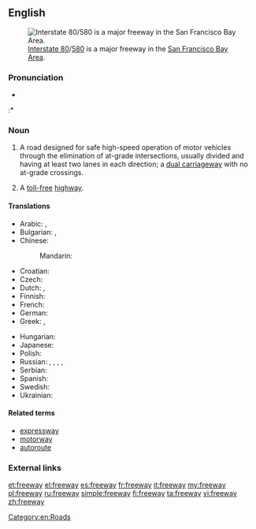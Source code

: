 {{wikipedia}}
==English==
[[Image:I-80 Eastshore Fwy.jpg|thumb|[[w:Interstate 80|Interstate 80]]/[[w:Interstate 580 (California)|580]] is a major freeway in the [[w:San Francisco Bay Area|San Francisco Bay Area]].]]

===Pronunciation===
* {{audio|en-us-freeway.ogg|Audio (US)}}
:* {{rhymes|iːweɪ}}

===Noun===
{{en-noun}}

# {{Australia|Canada|US}} A road designed for safe high-speed operation of motor vehicles through the elimination of at-grade intersections, usually divided and having at least two lanes in each direction; a [[dual carriageway]] with no at-grade crossings.
# A [[toll-free]] [[highway]].

====Translations====
{{trans-top|road designed for safe high-speed motoring}}
* Arabic: {{t|ar|أوتوستراد|m|tr='utustraad}},  {{t|ar|طريق سريع|m|tr=Tariiq sarii`}}
* Bulgarian: {{t-|bg|автомагистрала|f|tr=ávtomagistrála}},  {{t|bg|магистрала|tr=magistrála}}
* Chinese:
*: Mandarin: {{t|cmn|高速公路|tr=gāosù gōnglù|sc=Hani}}
* Croatian: {{t+|hr|autocesta|f}}
* Czech: {{t+|cs|dálnice|f}}
* Dutch: {{t+|nl|snelweg|m}},  {{t-|nl|autosnelweg|m}}
* Finnish: {{t+|fi|moottoritie}}
* French: {{t+|fr|autoroute}}
* German: {{t+|de|Autobahn|f}}
* Greek: {{t-|el|αυτοκινητόδρομος υπερταχείας κυκλοφορίας|m|tr=aftokinitóðromos ipertaxías kikloforías}},  {{t-|el|δρόμος χωρίς διόδια|m|tr=ðrómos xorís ðióðia}}
{{trans-mid}}
* Hungarian: {{t+|hu|autópálya}}
* Japanese: {{t-|ja|高速道路|tr=こうそくどうろ, kōsoku dōro}}
* Polish: {{t+|pl|autostrada|f}}
* Russian: {{t+|ru|автострада|f|tr=avtostráda}},  {{t|ru|автомагистраль|f|tr=avtomagistrál'}},  {{t|ru|автобан|m|tr=avtobán}},  {{t|ru|фривей|m|tr=frívej, frivéj}},  {{t+|ru|магистраль|f|tr=magistrál'}}
* Serbian: {{t|sr|аутоцеста|f|tr=autocesta|sc=Cyrl}}
* Spanish: {{t+|es|autopista|f}}
* Swedish: {{t|sv|motorväg}}
* Ukrainian: {{t+|uk|автострада|f|tr=avtostráda|xs=Ukrainian}}
{{trans-bottom}}

====Related terms====
* [[expressway]]
* [[motorway]]
* [[autoroute]]

===External links===
{{projectlinks|pedia|lang1=en|page1=Freeway}}

[[Category:en:Roads]]

[[et:freeway]]
[[el:freeway]]
[[es:freeway]]
[[fr:freeway]]
[[it:freeway]]
[[my:freeway]]
[[pl:freeway]]
[[ru:freeway]]
[[simple:freeway]]
[[fi:freeway]]
[[ta:freeway]]
[[vi:freeway]]
[[zh:freeway]]